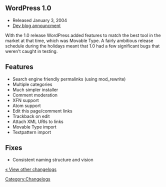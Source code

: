 == WordPress 1.0 ==

* Released January 3, 2004
* [http://wordpress.org/development/2004/01/wordpress-10/ Dev blog announcment]

With the 1.0 release WordPress added features to match the best tool in the market at that time, which was Movable Type. A fairly ambitious release schedule during the holidays meant that 1.0 had a few significant bugs that weren't caught in testing.

== Features ==

* Search engine friendly permalinks (using mod_rewrite)
* Multiple categories
* Much simpler installer
* Comment moderation
* XFN support
* Atom support
* Edit this page/comment links
* Trackback on edit
* Attach XML URIs to links
* Movable Type import
* Textpattern import

== Fixes ==

* Consistent naming structure and vision

[[Changelog | &laquo; View other changelogs]]

[[Category:Changelogs]]